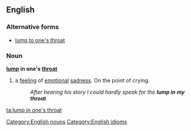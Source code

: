 ==English==

===Alternative forms===
* [[lump to one's throat]]

===Noun===
'''[[lump]] in one's [[throat]]'''

# a [[feeling]] of [[emotional]] [[sadness]]. On the point of crying.
#: ''After hearing his story I could hardly speak for the '''lump in my throat'''.''

[[Category:English nouns]]
[[Category:English idioms]]

[[ta:lump in one's throat]]